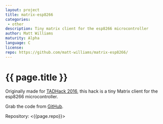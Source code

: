 ```yaml
---
layout: project
title: matrix-esp8266
categories: 
 - other
description: Tiny matrix client for the esp8266 microcontroller
author: Matt Williams
maturity: Alpha
language: C
license: 
repo: https://github.com/matt-williams/matrix-esp8266/
---
```


# {{ page.title }}
Originally made for [TADHack 2016](https://www.youtube.com/watch?v=X41RbOKTrbE&t=11m30s), this hack is a tiny Matrix client for the esp8266 microcontroller.

Grab the code from [GitHub](https://github.com/matt-williams/matrix-esp8266/).

Repository: <{{page.repo}}>
